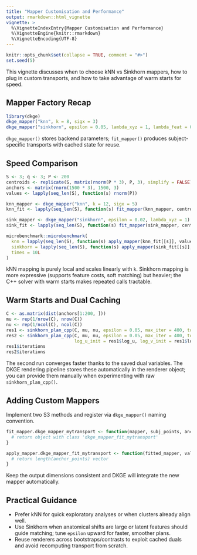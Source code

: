 ```yaml
---
title: "Mapper Customisation and Performance"
output: rmarkdown::html_vignette
vignette: >
  %\VignetteIndexEntry{Mapper Customisation and Performance}
  %\VignetteEngine{knitr::rmarkdown}
  %\VignetteEncoding{UTF-8}
---
```


```r
knitr::opts_chunk$set(collapse = TRUE, comment = "#>")
set.seed(5)
```

This vignette discusses when to choose kNN vs Sinkhorn mappers, how to plug in
custom transports, and how to take advantage of warm starts for speed.

## Mapper Factory Recap

```r
library(dkge)
dkge_mapper("knn", k = 8, sigx = 3)
dkge_mapper("sinkhorn", epsilon = 0.05, lambda_xyz = 1, lambda_feat = 0)
```

`dkge_mapper()` stores backend parameters; `fit_mapper()` produces
subject-specific transports with cached state for reuse.

## Speed Comparison

```r
S <- 3; q <- 3; P <- 200
centroids <- replicate(S, matrix(rnorm(P * 3), P, 3), simplify = FALSE)
anchors <- matrix(rnorm(1500 * 3), 1500, 3)
values <- lapply(seq_len(S), function(s) rnorm(P))

knn_mapper <- dkge_mapper("knn", k = 12, sigx = 5)
knn_fit <- lapply(seq_len(S), function(s) fit_mapper(knn_mapper, centroids[[s]], anchors))

sink_mapper <- dkge_mapper("sinkhorn", epsilon = 0.02, lambda_xyz = 1)
sink_fit <- lapply(seq_len(S), function(s) fit_mapper(sink_mapper, centroids[[s]], anchors))

microbenchmark::microbenchmark(
  knn = lapply(seq_len(S), function(s) apply_mapper(knn_fit[[s]], values[[s]])),
  sinkhorn = lapply(seq_len(S), function(s) apply_mapper(sink_fit[[s]], values[[s]])),
  times = 10L
)
```

kNN mapping is purely local and scales linearly with `k`. Sinkhorn mapping is
more expressive (supports feature costs, soft matching) but heavier; the C++
solver with warm starts makes repeated calls tractable.

## Warm Starts and Dual Caching

```r
C <- as.matrix(dist(anchors[1:200, ]))
mu <- rep(1/nrow(C), nrow(C))
nu <- rep(1/ncol(C), ncol(C))
res1 <- sinkhorn_plan_cpp(C, mu, nu, epsilon = 0.05, max_iter = 400, tol = 1e-7)
res2 <- sinkhorn_plan_cpp(C, mu, nu, epsilon = 0.05, max_iter = 400, tol = 1e-7,
                          log_u_init = res1$log_u, log_v_init = res1$log_v)
res1$iterations
res2$iterations
```

The second run converges faster thanks to the saved dual variables. The DKGE
rendering pipeline stores these automatically in the renderer object; you can
provide them manually when experimenting with raw `sinkhorn_plan_cpp()`.

## Adding Custom Mappers

Implement two S3 methods and register via `dkge_mapper()` naming convention.

```r
fit_mapper.dkge_mapper_mytransport <- function(mapper, subj_points, anchor_points, ...) {
  # return object with class 'dkge_mapper_fit_mytransport'
}

apply_mapper.dkge_mapper_fit_mytransport <- function(fitted_mapper, values, ...) {
  # return length(anchor_points) vector
}
```

Keep the output dimensions consistent and DKGE will integrate the new mapper
automatically.

## Practical Guidance

- Prefer kNN for quick exploratory analyses or when clusters already align well.
- Use Sinkhorn when anatomical shifts are large or latent features should guide
  matching; tune `epsilon` upward for faster, smoother plans.
- Reuse renderers across bootstraps/contrasts to exploit cached duals and avoid
  recomputing transport from scratch.
